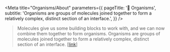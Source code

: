 
<Meta
  title="Organisms/About"
  parameters={{
    pageTitle: '🦠 Organisms',
    subtitle:
      'Organisms are groups of molecules joined together to form a relatively complex, distinct section of an interface.',
  }}
/>

> Molecules give us some building blocks to work with, and we can now combine them together to form organisms.
> Organisms are groups of molecules joined together to form a relatively complex, distinct section of an interface.
> [[link](https://bradfrost.com/blog/post/atomic-web-design/#organisms)]

<TableOfContents />
